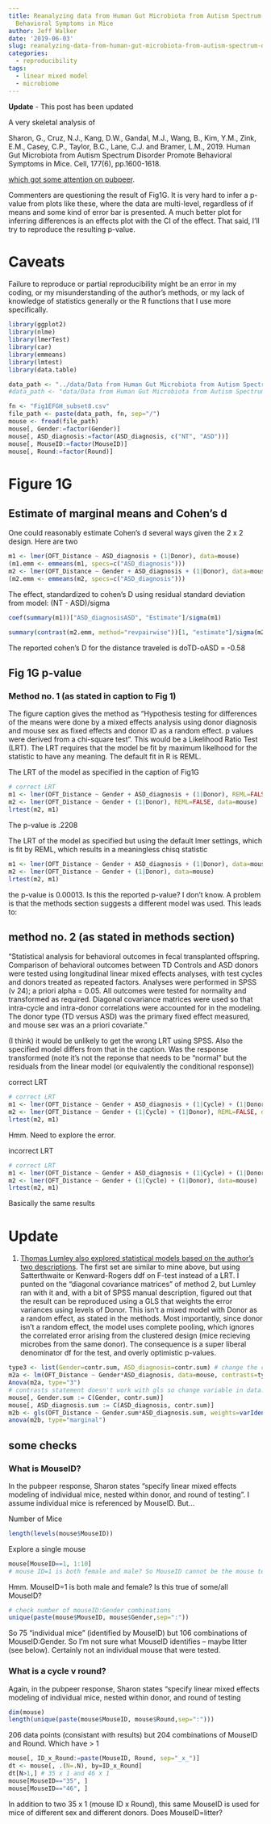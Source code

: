 ```yaml
---
title: Reanalyzing data from Human Gut Microbiota from Autism Spectrum Disorder Promote
  Behavioral Symptoms in Mice
author: Jeff Walker
date: '2019-06-03'
slug: reanalyzing-data-from-human-gut-microbiota-from-autism-spectrum-disorder-promote-behavioral-symptoms-in-mice
categories:
  - reproducibility
tags:
  - linear mixed model
  - microbiome
---
```


**Update** - This post has been updated

A very skeletal analysis of

Sharon, G., Cruz, N.J., Kang, D.W., Gandal, M.J., Wang, B., Kim, Y.M., Zink, E.M., Casey, C.P., Taylor, B.C., Lane, C.J. and Bramer, L.M., 2019. Human Gut Microbiota from Autism Spectrum Disorder Promote Behavioral Symptoms in Mice. Cell, 177(6), pp.1600-1618.

[which got some attention on pubpeer](https://pubpeer.com/publications/B521D325772244D8F656F1ED193ACA#).

Commenters are questioning the result of Fig1G. It is very hard to infer a p-value from plots like these, where the data are multi-level, regardless of if means and some kind of error bar is presented. A much better plot for inferring differences is an effects plot with the CI of the effect. That said, I'll try to reproduce the resulting p-value.

# Caveats
Failure to reproduce or partial reproducibility might be an error in my coding, or my misunderstanding of the author's methods, or my lack of knowledge of statistics generally or the R functions that I use more specifically.

```r
library(ggplot2)
library(nlme)
library(lmerTest)
library(car)
library(emmeans)
library(lmtest)
library(data.table)
```

```r
data_path <- "../data/Data from Human Gut Microbiota from Autism Spectrum Disorder Promote Behavioral Symptoms in Mice/Fig1"
#data_path <- "data/Data from Human Gut Microbiota from Autism Spectrum Disorder Promote Behavioral Symptoms in Mice/Fig1"
```

```r
fn <- "Fig1EFGH_subset8.csv"
file_path <- paste(data_path, fn, sep="/")
mouse <- fread(file_path)
mouse[, Gender:=factor(Gender)]
mouse[, ASD_diagnosis:=factor(ASD_diagnosis, c("NT", "ASD"))]
mouse[, MouseID:=factor(MouseID)]
mouse[, Round:=factor(Round)]
```

# Figure 1G

## Estimate of marginal means and Cohen's d

One could reasonably estimate Cohen's d several ways given the 2 x 2 design. Here are two

```r
m1 <- lmer(OFT_Distance ~ ASD_diagnosis + (1|Donor), data=mouse)
(m1.emm <- emmeans(m1, specs=c("ASD_diagnosis")))
m2 <- lmer(OFT_Distance ~ Gender + ASD_diagnosis + (1|Donor), data=mouse)
(m2.emm <- emmeans(m2, specs=c("ASD_diagnosis")))

```

The effect, standardized to cohen's D using residual standard deviation from model: (NT - ASD)/sigma 

```r
coef(summary(m1))["ASD_diagnosisASD", "Estimate"]/sigma(m1)

summary(contrast(m2.emm, method="revpairwise"))[1, "estimate"]/sigma(m2)


```

The reported cohen's D for the distance traveled is doTD-oASD = -0.58

## Fig 1G p-value
### Method no. 1 (as stated in caption to Fig 1)
The figure caption gives the method as "Hypothesis testing for differences of the means were done by a mixed effects analysis using donor diagnosis and mouse sex as fixed effects and donor ID as a random effect. p values were derived from a chi-square test". This would be a Likelihood Ratio Test (LRT). The LRT requires that the model be fit by maximum likelhood for the statistic to have any meaning. The default fit in R is REML.

The LRT of the model as specified in the caption of Fig1G
```r

# correct LRT
m1 <- lmer(OFT_Distance ~ Gender + ASD_diagnosis + (1|Donor), REML=FALSE, data=mouse)
m2 <- lmer(OFT_Distance ~ Gender + (1|Donor), REML=FALSE, data=mouse)
lrtest(m2, m1)

```

The p-value is .2208

The LRT of the model as specified but using the default lmer settings, which is fit by REML, which results in a meaningless chisq statistic

```r

m1 <- lmer(OFT_Distance ~ Gender + ASD_diagnosis + (1|Donor), data=mouse)
m2 <- lmer(OFT_Distance ~ Gender + (1|Donor), data=mouse)
lrtest(m2, m1)
```

the p-value is 0.00013. Is this the reported p-value? I don't know. A problem is that the methods section suggests a different model was used. This leads to:

## method no. 2 (as stated in methods section)

"Statistical analysis for behavioral outcomes in fecal transplanted offspring. Comparison of behavioral outcomes between TD Controls and ASD donors were tested using longitudinal linear mixed effects analyses, with test cycles and donors treated as repeated factors. Analyses were performed in SPSS (v 24); a priori alpha = 0.05. All outcomes were tested for normality and transformed as required. Diagonal covariance matrices were used so that intra-cycle and intra-donor correlations were accounted for in the modeling. The donor type (TD versus ASD) was the primary fixed effect measured, and mouse sex was an a priori covariate."

(I think) it would be unlikely to get the wrong LRT using SPSS. Also the specified model differs from that in the caption. Was the response transformed (note it's not the reponse that needs to be "normal" but the residuals from the linear model (or equivalently the conditional response))

correct LRT
```r
# correct LRT
m1 <- lmer(OFT_Distance ~ Gender + ASD_diagnosis + (1|Cycle) + (1|Donor), REML=FALSE, data=mouse)
m2 <- lmer(OFT_Distance ~ Gender + (1|Cycle) + (1|Donor), REML=FALSE, data=mouse)
lrtest(m2, m1)
```

Hmm. Need to explore the error.

incorrect LRT

```r
# correct LRT
m1 <- lmer(OFT_Distance ~ Gender + ASD_diagnosis + (1|Cycle) + (1|Donor), data=mouse)
m2 <- lmer(OFT_Distance ~ Gender + (1|Cycle) + (1|Donor), data=mouse)
lrtest(m2, m1)
```

Basically the same results

# Update

1. [Thomas Lumley also explored statistical models based on the author's two descriptions](https://notstatschat.rbind.io/2019/06/16/analysing-the-mouse-autism-data/). The first set are similar to mine above, but using Satterthwaite or Kenward-Rogers ddf on F-test instead of a LRT. I punted on the "diagonal covariance matrices" of method 2, but Lumley ran with it and, with a bit of SPSS manual description, figured out that the result can be reproduced using a GLS that weights the error variances using levels of Donor. This isn't a mixed model with Donor as a random effect, as stated in the methods. Most importantly, since donor isn't a random effect, the model uses complete pooling, which ignores the correlated error arising from the clustered design (mice recieving microbes from the same donor). The consequence is a super liberal denominator df for the test, and overly optimistic p-values.

```r

type3 <- list(Gender=contr.sum, ASD_diagnosis=contr.sum) # change the contrasts coding for the model matrix
m2a <- lm(OFT_Distance ~ Gender*ASD_diagnosis, data=mouse, contrasts=type3)
Anova(m2a, type="3")
# contrasts statement doesn't work with gls so change variable in data.table
mouse[, Gender.sum := C(Gender, contr.sum)]
mouse[, ASD_diagnosis.sum := C(ASD_diagnosis, contr.sum)]
m2b <- gls(OFT_Distance ~ Gender.sum*ASD_diagnosis.sum, weights=varIdent(form=~1|Donor), data=mouse)
anova(m2b, type="marginal")

```


## some checks
### What is MouseID?

In the pubpeer response, Sharon states "specify linear mixed effects modeling of individual mice, nested within donor, and round of testing". I assume individual mice is referenced by MouseID. But...

Number of Mice
```r
length(levels(mouse$MouseID))
```

Explore a single mouse
```r
mouse[MouseID==1, 1:10]
# mouse ID=1 is both female and male? So MouseID cannot be the mouse tested behaviorally
```

Hmm. MouseID=1 is both male and female? Is this true of some/all MouseID?

```r
# check number of mouseID:Gender combinations
unique(paste(mouse$MouseID, mouse$Gender,sep=":"))

```

So 75 "individual mice" (identified by MouseID) but 106 combinations of MouseID:Gender. So I'm not sure what MouseID identifies -- maybe litter (see below). Certainly not an individual mouse that were tested.

### What is a cycle v round?
Again, in the pubpeer response, Sharon states "specify linear mixed effects modeling of individual mice, nested within donor, and round of testing

```r
dim(mouse)
length(unique(paste(mouse$MouseID, mouse$Round,sep=":")))
```

206 data points (consistant with results) but 204 combinations of MouseID and Round. Which have > 1
```r
mouse[, ID_x_Round:=paste(MouseID, Round, sep="_x_")]
dt <- mouse[, .(N=.N), by=ID_x_Round]
dt[N>1,] # 35 x 1 and 46 x 1
mouse[MouseID=="35", ]
mouse[MouseID=="46", ]

```

In addition to two 35 x 1 (mouse ID x Round), this same MouseID is used for mice of different sex and different donors. Does MouseID=litter?
